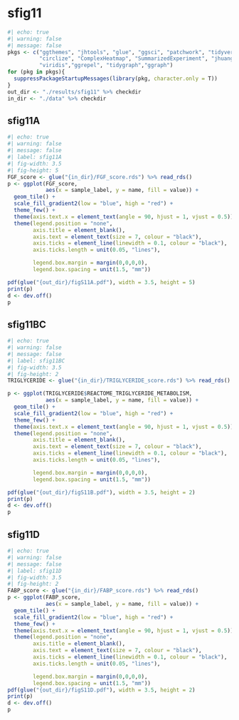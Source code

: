 # sfig11

```r
#| echo: true
#| warning: false
#| message: false 
pkgs <- c("ggthemes", "jhtools", "glue", "ggsci", "patchwork", "tidyverse",
          "circlize", "ComplexHeatmap", "SummarizedExperiment", "jhuanglabRNAseq",
          "viridis","ggrepel", "tidygraph","ggraph")
for (pkg in pkgs){
  suppressPackageStartupMessages(library(pkg, character.only = T))
}
out_dir <- "./results/sfig11" %>% checkdir
in_dir <- "./data" %>% checkdir
```

## sfig11A

```r
#| echo: true
#| warning: false
#| message: false 
#| label: sfig11A
#| fig-width: 3.5
#| fig-height: 5
FGF_score <- glue("{in_dir}/FGF_score.rds") %>% read_rds()
p <- ggplot(FGF_score,
            aes(x = sample_label, y = name, fill = value)) +
  geom_tile() +
  scale_fill_gradient2(low = "blue", high = "red") +
  theme_few() +
  theme(axis.text.x = element_text(angle = 90, hjust = 1, vjust = 0.5)) +
  theme(legend.position = "none",
        axis.title = element_blank(),
        axis.text = element_text(size = 7, colour = "black"),
        axis.ticks = element_line(linewidth = 0.1, colour = "black"),
        axis.ticks.length = unit(0.05, "lines"),

        legend.box.margin = margin(0,0,0,0),
        legend.box.spacing = unit(1.5, "mm"))

pdf(glue("{out_dir}/figS11A.pdf"), width = 3.5, height = 5)
print(p)
d <- dev.off()
p
```

## sfig11BC

```r
#| echo: true
#| warning: false
#| message: false 
#| label: sfig11BC
#| fig-width: 3.5
#| fig-height: 2
TRIGLYCERIDE <- glue("{in_dir}/TRIGLYCERIDE_score.rds") %>% read_rds()

p <- ggplot(TRIGLYCERIDE$REACTOME_TRIGLYCERIDE_METABOLISM,
            aes(x = sample_label, y = name, fill = value)) +
  geom_tile() +
  scale_fill_gradient2(low = "blue", high = "red") +
  theme_few() +
  theme(axis.text.x = element_text(angle = 90, hjust = 1, vjust = 0.5)) +
  theme(legend.position = "none",
        axis.title = element_blank(),
        axis.text = element_text(size = 7, colour = "black"),
        axis.ticks = element_line(linewidth = 0.1, colour = "black"),
        axis.ticks.length = unit(0.05, "lines"),

        legend.box.margin = margin(0,0,0,0),
        legend.box.spacing = unit(1.5, "mm"))

pdf(glue("{out_dir}/figS11B.pdf"), width = 3.5, height = 2)
print(p)
d <- dev.off()
p
```

## sfig11D

```r
#| echo: true
#| warning: false
#| message: false 
#| label: sfig11D
#| fig-width: 3.5
#| fig-height: 2
FABP_score <- glue("{in_dir}/FABP_score.rds") %>% read_rds()
p <- ggplot(FABP_score,
            aes(x = sample_label, y = name, fill = value)) +
  geom_tile() +
  scale_fill_gradient2(low = "blue", high = "red") +
  theme_few() +
  theme(axis.text.x = element_text(angle = 90, hjust = 1, vjust = 0.5)) +
  theme(legend.position = "none",
        axis.title = element_blank(),
        axis.text = element_text(size = 7, colour = "black"),
        axis.ticks = element_line(linewidth = 0.1, colour = "black"),
        axis.ticks.length = unit(0.05, "lines"),

        legend.box.margin = margin(0,0,0,0),
        legend.box.spacing = unit(1.5, "mm"))
pdf(glue("{out_dir}/figS11D.pdf"), width = 3.5, height = 2)
print(p)
d <- dev.off()
p
```
